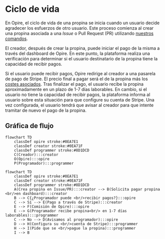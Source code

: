 # Ciclo de vida

En Opire, el ciclo de vida de una propina se inicia cuando un usuario decide agradecer los esfuerzos de otro usuario. Este proceso comienza al crear una propina asociada a una *Issue* o Pull Request (PR) utilizando [nuestros comandos](/es/overview/commands#dar-propina-a-un-usuario).

El creador, después de crear la propina, puede iniciar el pago de la misma a través del dashboard de Opire. En este punto, la plataforma realiza una verificación para determinar si el usuario destinatario de la propina tiene la capacidad de recibir pagos.

Si el usuario puede recibir pagos, Opire redirige al creador a una pasarela de pago de Stripe. El precio final a pagar será el de la propina más los [costes asociados](/es/tips/pricing#precio-mínimo-y-costes). Tras finalizar el pago, el usuario recibe la propina aproximadamente en un plazo de 1-7 días laborables. En cambio, si el usuario no tiene la capacidad de recibir pagos, la plataforma informa al usuario sobre esta situación para que configure su cuenta de Stripe. Una vez configurada, el usuario tendrá que avisar al creador para que intente tramitar de nuevo el pago de la propina.

## Gráfica de flujo

```mermaid
flowchart TD
    classDef opire stroke:#0EA7E1
    classDef creator stroke:#0EA71F
    classDef programmer stroke:#8D1DCD
    C(Creador):::creator
    O(Opire):::opire
    P(Programador):::programmer
```

```mermaid
flowchart TD
    classDef opire stroke:#0EA7E1
    classDef creator stroke:#0EA71F
    classDef programmer stroke:#8D1DCD
    A(Crea propina en Issue/PR):::creator --> B(Solicita pagar propina <br/>en dashboard):::creator
    B --> C{¿Programador puede <br/>recibir pagos?}:::opire
    C --> Sí --> E(Pago a través de Stripe):::creator
    E --> F(Comisión de Opire):::opire
    E --> G(Programador recibe propina<br/> en 1-7 días laborables):::programmer
    C --> No --> D(Avisamos al programador):::opire
    D --> H(Configura su <br/>cuenta de Stripe):::programmer
    H --> I(Pide que se <br/>pague la propina):::programmer
    I --> B
```
